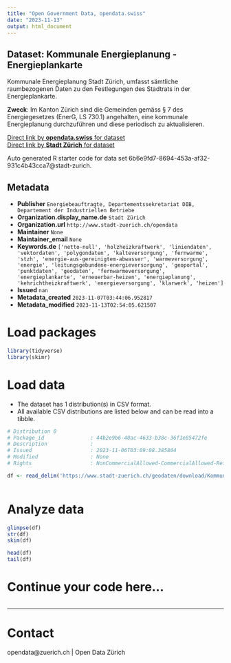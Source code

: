 ```yaml
---
title: "Open Government Data, opendata.swiss"
date: "2023-11-13"
output: html_document
---
```


## Dataset: Kommunale Energieplanung - Energieplankarte

Kommunale Energieplanung Stadt Zürich, umfasst sämtliche raumbezogenen Daten zu den Festlegungen des Stadtrats in der Energieplankarte.

**Zweck**: Im Kanton Zürich sind die Gemeinden gemäss § 7 des Energiegesetzes (EnerG, LS 730.1) angehalten, eine kommunale Energieplanung durchzuführen und diese periodisch zu aktualisieren.

[Direct link by **opendata.swiss** for dataset](https://opendata.swiss/de/dataset/kommunale-energieplanung-energieplankarte)<br>
[Direct link by **Stadt Zürich** for dataset](https://data.stadt-zuerich.ch/dataset/geo_kommunale_energieplanung___energieplankarte)

Auto generated R starter code for data set 6b6e9fd7-8694-453a-af32-931c4b43cca7@stadt-zurich.

## Metadata

- **Publisher** `Energiebeauftragte, Departementssekretariat DIB, Departement der Industriellen Betriebe`
- **Organization.display_name.de** `Stadt Zürich`
- **Organization.url** `http://www.stadt-zuerich.ch/opendata`
- **Maintainer** `None`
- **Maintainer_email** `None`
- **Keywords.de** `['netto-null', 'holzheizkraftwerk', 'liniendaten', 'vektordaten', 'polygondaten', 'kalteversorgung', 'fernwarme', 'stzh', 'energie-aus-gereinigtem-abwasser', 'warmeversorgung', 'energie', 'leitungsgebundene-energieversorgung', 'geoportal', 'punktdaten', 'geodaten', 'fernwarmeversorgung', 'energieplankarte', 'erneuerbar-heizen', 'energieplanung', 'kehrichtheizkraftwerk', 'energieversorgung', 'klarwerk', 'heizen']`
- **Issued** `nan`
- **Metadata_created** `2023-11-07T03:44:06.952817`
- **Metadata_modified** `2023-11-13T02:54:05.621507`


# Load packages

```r

library(tidyverse)
library(skimr)

```

# Load data

-   The dataset has 1 distribution(s) in CSV format.
-   All available CSV distributions are listed below and can be read into a tibble.

```r

# Distribution 0
# Package_id               : 44b2e9b6-40ac-4633-b38c-36f1e85472fe
# Description              : 
# Issued                   : 2023-11-06T03:09:08.385804
# Modified                 : None
# Rights                   : NonCommercialAllowed-CommercialAllowed-ReferenceNotRequired

df <- read_delim('https://www.stadt-zuerich.ch/geodaten/download/Kommunale_Energieplanung___Energieplankarte?format=10008')



```

# Analyze data

```r

glimpse(df)
str(df)
skim(df)

head(df)
tail(df)

```

# Continue your code here...

```r

```

------------------------------------------------------------------------

# Contact

opendata@zuerich.ch | Open Data Zürich
